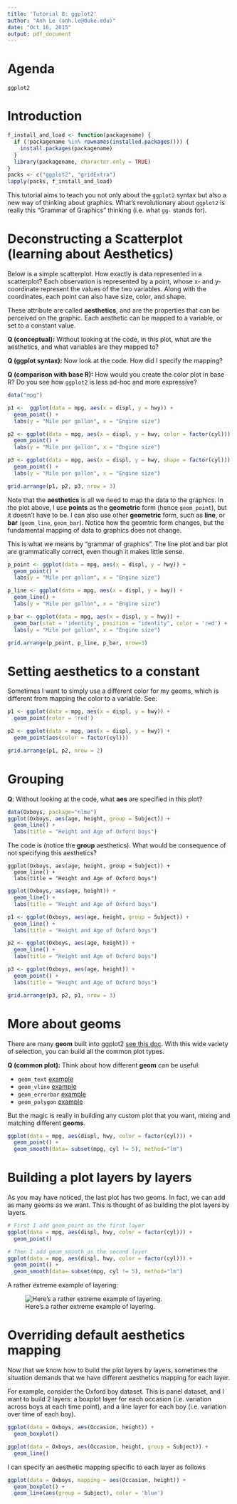 ```yaml
---
title: 'Tutorial 8: ggplot2'
author: "Anh Le (anh.le@duke.edu)"
date: "Oct 16, 2015"
output: pdf_document
---
```


# Agenda

`ggplot2`

# Introduction 

```r
f_install_and_load <- function(packagename) {
  if (!packagename %in% rownames(installed.packages())) {
    install.packages(packagename)
  }
  library(packagename, character.only = TRUE)
}
packs <- c("ggplot2", "gridExtra")
lapply(packs, f_install_and_load)
```

This tutorial aims to teach you not only about the `ggplot2` syntax but also a new way of thinking about graphics. What's revolutionary about `ggplot2` is really this "Grammar of Graphics" thinking (i.e. what `gg-` stands for).

# Deconstructing a Scatterplot (learning about **Aesthetics**)

Below is a simple scatterplot. How exactly is data represented in a scatterplot? Each observation is represented by a point, whose x- and y- coordinate represent the values of the two variables. Along with the coordinates, each point can also have size, color, and shape. 

These attribute are called **aesthetics**, and are the properties that can be perceived on the graphic. Each aesthetic can be mapped to a variable, or set to a constant value.

**Q (conceptual):** Without looking at the code, in this plot, what are the aesthetics, and what variables are they mapped to?

**Q (ggplot syntax):** Now look at the code. How did I specify the mapping?

**Q (comparison with base R):** How would you create the color plot in base R? Do you see how `ggplot2` is less ad-hoc and more expressive?

```r
data("mpg")

p1 <-  ggplot(data = mpg, aes(x = displ, y = hwy)) + 
  geom_point() +
  labs(y = "Mile per gallon", x = "Engine size")

p2 <- ggplot(data = mpg, aes(x = displ, y = hwy, color = factor(cyl))) + 
  geom_point() +
  labs(y = "Mile per gallon", x = "Engine size")

p3 <- ggplot(data = mpg, aes(x = displ, y = hwy, shape = factor(cyl))) + 
  geom_point() +
  labs(y = "Mile per gallon", x = "Engine size")

grid.arrange(p1, p2, p3, nrow = 3)
```

Note that the **aesthetics** is all we need to map the data to the graphics. In the plot above, I use **points** as the **geometric** form (hence `geom_point`), but it doesn't have to be. I can also use other **geometric** form, such as **line**, or **bar** (`geom_line`, `geom_bar`). Notice how the geomtric form changes, but the fundamental mapping of data to graphics does not change.

This is what we means by "grammar of graphics". The line plot and bar plot are grammatically correct, even though it makes little sense.

```r
p_point <- ggplot(data = mpg, aes(x = displ, y = hwy)) + 
  geom_point() +
  labs(y = "Mile per gallon", x = "Engine size")

p_line <- ggplot(data = mpg, aes(x = displ, y = hwy)) + 
  geom_line() +
  labs(y = "Mile per gallon", x = "Engine size")

p_bar <- ggplot(data = mpg, aes(x = displ, y = hwy)) + 
  geom_bar(stat = 'identity', position = "identity", color = 'red') +
  labs(y = "Mile per gallon", x = "Engine size")

grid.arrange(p_point, p_line, p_bar, nrow=3)
```

# Setting aesthetics to a constant

Sometimes I want to simply use a different color for my geoms, which is different from mapping the color to a variable. See:

```r
p1 <- ggplot(data = mpg, aes(x = displ, y = hwy)) + 
  geom_point(color = 'red')

p2 <- ggplot(data = mpg, aes(x = displ, y = hwy)) + 
  geom_point(aes(color = factor(cyl)))

grid.arrange(p1, p2, nrow = 2)
```

# Grouping

**Q**: Without looking at the code, what **aes** are specified in this plot?

```r
data(Oxboys, package="nlme")
ggplot(Oxboys, aes(age, height, group = Subject)) + 
  geom_line() +
  labs(title = "Height and Age of Oxford boys")
```

The code is (notice the **group** aesthetics). What would be consequence of not specifying this aesthetics?

```
ggplot(Oxboys, aes(age, height, group = Subject)) + 
  geom_line() +
  labs(title = "Height and Age of Oxford boys")
```

```r
ggplot(Oxboys, aes(age, height)) + 
  geom_line() +
  labs(title = "Height and Age of Oxford boys")
```

```r
p1 <- ggplot(Oxboys, aes(age, height, group = Subject)) + 
  geom_line() +
  labs(title = "Height and Age of Oxford boys")

p2 <- ggplot(Oxboys, aes(age, height)) + 
  geom_line() +
  labs(title = "Height and Age of Oxford boys")

p3 <- ggplot(Oxboys, aes(age, height)) + 
  geom_point() +
  labs(title = "Height and Age of Oxford boys")

grid.arrange(p3, p2, p1, nrow = 3)
```


# More about geoms

There are many **geom** built into ggplot2 [see this doc](http://sape.inf.usi.ch/quick-reference/ggplot2/geom). With this wide variety of selection, you can build all the common plot types.

**Q (common plot):** Think about how different **geom** can be useful:

- `geom_text` [example](http://docs.ggplot2.org/current/geom_text.html)
- `geom_vline` [example](http://stackoverflow.com/questions/5388832/how-to-get-a-vertical-geom-vline-to-an-x-axis-of-class-date)
- `geom_errorbar` [example](http://docs.ggplot2.org/0.9.3.1/geom_errorbar.html)
- `geom_polygon` [example](http://zevross.com/blog/2014/07/16/mapping-in-r-using-the-ggplot2-package/)

But the magic is really in building any custom plot that you want, mixing and matching different **geoms**.

```r
ggplot(data = mpg, aes(displ, hwy, color = factor(cyl))) +
  geom_point() +
  geom_smooth(data= subset(mpg, cyl != 5), method="lm")
```

# Building a plot layers by layers

As you may have noticed, the last plot has two geoms. In fact, we can add as many geoms as we want. This is thought of as building the plot layers by layers.

```r
# First I add geom_point as the first layer
ggplot(data = mpg, aes(displ, hwy, color = factor(cyl))) +
  geom_point()

# Then I add geom_smooth as the second layer
ggplot(data = mpg, aes(displ, hwy, color = factor(cyl))) +
  geom_point() +
  geom_smooth(data= subset(mpg, cyl != 5), method="lm")

```

A rather extreme example of layering:

![Here's a rather extreme example of layering.](http://i.stack.imgur.com/KGjaw.png)

# Overriding default aesthetics mapping

Now that we know how to build the plot layers by layers, sometimes the situation demands that we have different aesthetics mapping for each layer.

For example, consider the Oxford boy dataset. This is panel dataset, and I want to build 2 layers: a boxplot layer for each occasion (i.e. variation across boys at each time point), and a line layer for each boy (i.e. variation over time of each boy).

```r
ggplot(data = Oxboys, aes(Occasion, height)) +
  geom_boxplot()

ggplot(data = Oxboys, aes(Occasion, height, group = Subject)) +
  geom_line()
```

I can specify an aesthetic mapping specific to each layer as follows

```r
ggplot(data = Oxboys, mapping = aes(Occasion, height)) +
  geom_boxplot() +
  geom_line(aes(group = Subject), color = 'blue')
```


